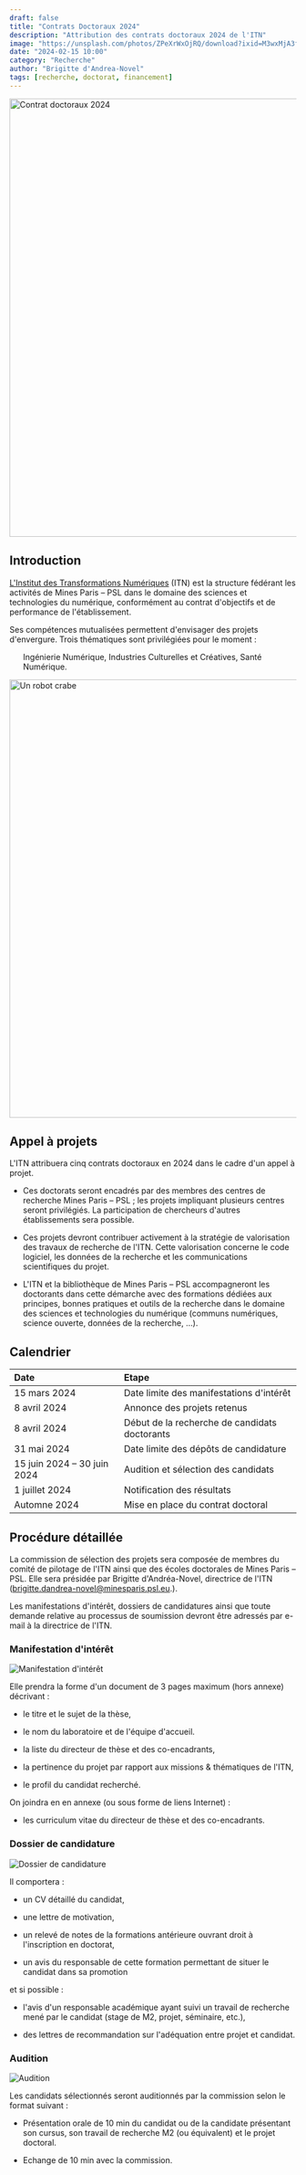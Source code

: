 ```yaml
---
draft: false
title: "Contrats Doctoraux 2024"
description: "Attribution des contrats doctoraux 2024 de l'ITN"
image: "https://unsplash.com/photos/ZPeXrWxOjRQ/download?ixid=M3wxMjA3fDB8MXxhbGx8MjMwfHx8fHx8Mnx8MTcwNzE0NzM0OXw&force=true&w=430"
date: "2024-02-15 10:00"
category: "Recherche"
author: "Brigitte d'Andrea-Novel"
tags: [recherche, doctorat, financement]
---
```



 
<Image
  src={doctorat}
  alt="Contrat doctoraux 2024"
  width="768"
  loading="eager"
  format="avif"
/>

## Introduction

[L'Institut des Transformations Numériques][ITN] (ITN) est la structure 
fédérant les activités de Mines Paris – PSL
dans le domaine des sciences et technologies du numérique,
conformément au contrat d'objectifs et de performance
de l'établissement.

Ses compétences mutualisées permettent d'envisager des projets d'envergure. 
Trois thématiques sont privilégiées pour le moment :

<ul style="list-style-type: none;">
  <ListItem name="Ingénierie Numérique"> Ingénierie Numérique, </ListItem>
  <ListItem name="Industries Culturelles et Créatives"> Industries Culturelles et Créatives, </ListItem>
  <ListItem name="Santé Numérique"> Santé Numérique. </ListItem>
</ul>

[ITN]: https://itn.dev


<Image
  src={proceduralCity}
  alt="Un robot crabe"
  width="768"
  loading="eager"
  format="avif"
/>

## Appel à projets

L'ITN attribuera cinq contrats doctoraux en 2024 dans le cadre d'un appel à projet.

  - Ces doctorats seront encadrés par des membres des centres de recherche 
Mines Paris – PSL ; les projets impliquant plusieurs centres seront privilégiés.
La participation de chercheurs d'autres établissements sera possible.

  - Ces projets devront contribuer activement à la stratégie de valorisation
des travaux de recherche de l'ITN. Cette valorisation concerne le code logiciel, 
les données de la recherche et les communications scientifiques du projet.

  - L'ITN et la bibliothèque de Mines Paris – PSL accompagneront les doctorants 
dans cette démarche avec des formations dédiées aux principes, bonnes pratiques 
et outils de la recherche dans le domaine des sciences et technologies 
du numérique (communs numériques, science ouverte, données de la
recherche, ...).

## Calendrier

| Date                | Etape                                                  |
| :------------------ | :----------------------------------------------------- | 
| <Icon class="w-4 h-4 inline relative -top-[2px]" name="tabler:calendar-event" /> 15 mars 2024        | Date limite des manifestations d'intérêt               |
| <Icon class="w-4 h-4 inline relative -top-[2px]" name="tabler:calendar-event" /> 8 avril 2024        | Annonce des projets retenus                            |
| <Icon class="w-4 h-4 inline relative -top-[2px]" name="tabler:calendar-event" /> 8 avril 2024        | Début de la recherche de candidats doctorants          | 
| <Icon class="w-4 h-4 inline relative -top-[2px]" name="tabler:calendar-event" /> 31 mai 2024         | Date limite des dépôts de candidature                  | 
| <Icon class="w-4 h-4 inline relative -top-[2px]" name="tabler:calendar-event" /> 15 juin 2024 – 30 juin 2024 | Audition et sélection des candidats            |
| <Icon class="w-4 h-4 inline relative -top-[2px]" name="tabler:calendar-event" /> 1 juillet 2024      | Notification des résultats                             |
| <Icon class="w-4 h-4 inline relative -top-[2px]" name="tabler:calendar-event" /> Automne 2024        | Mise en place du contrat doctoral                      |


## Procédure détaillée

La commission de sélection des projets sera composée de membres du comité de 
pilotage de l'ITN ainsi que des écoles doctorales de Mines Paris – PSL.
Elle sera présidée par Brigitte d'Andréa-Novel, directrice de l'ITN
(brigitte.dandrea-novel@minesparis.psl.eu.).

Les manifestations d'intérêt, dossiers de candidatures ainsi que toute 
demande relative au processus de soumission devront être adressés 
par e-mail à la directrice de l'ITN.


### Manifestation d'intérêt


![Manifestation d'intérêt](https://unsplash.com/photos/ckVjMurwKIs/download?ixid=M3wxMjA3fDB8MXxzZWFyY2h8Mnx8aGFuZCUyMHJhaXNlZHxlbnwwfDB8fHwxNzA3MTUzOTA3fDA&force=true&w=1920)

Elle prendra la forme d'un document de 3 pages maximum (hors annexe) décrivant :

  - le titre et le sujet de la thèse, 
  
  - le nom du laboratoire et de l'équipe d'accueil.
  
  - la liste du directeur de thèse et des co-encadrants,
  
  - la pertinence du projet par rapport aux missions & thématiques de l'ITN,
  
  - le profil du candidat recherché. 

On joindra en en annexe (ou sous forme de liens Internet) :

  - les curriculum vitae du directeur de thèse et des co-encadrants.




### Dossier de candidature

![Dossier de candidature](https://unsplash.com/photos/xQsoV7Zf5iw/download?ixid=M3wxMjA3fDB8MXxhbGx8Mjg3fHx8fHx8Mnx8MTcwNzE1NDE3MHw&force=true&w=1920)

Il comportera :

  - un CV détaillé du candidat,

  - une lettre de motivation,
    
  - un relevé de notes de la formations antérieure ouvrant droit à l'inscription 
    en doctorat, 
    
  - un avis du responsable de cette formation permettant de situer le candidat 
    dans sa promotion 
    
et si possible :

  - l'avis d'un responsable académique ayant suivi un travail de recherche mené 
    par le candidat (stage de M2, projet, séminaire, etc.), 
    
  - des lettres de recommandation sur l'adéquation entre projet et candidat. 


### Audition

![Audition](https://unsplash.com/photos/LETdkk7wHQk/download?ixid=M3wxMjA3fDB8MXxzZWFyY2h8MTJ8fHBlcnNvbiUyMHNwZWFraW5nfGVufDB8MHx8fDE3MDcxNTQyNjJ8MA&force=true&w=1920)

Les candidats sélectionnés seront auditionnés par la commission selon le format suivant : 

  - Présentation orale de 10 min du candidat ou de la candidate présentant son 
    cursus, son travail de recherche M2 (ou équivalent) et le projet doctoral. 

  - Echange de 10 min avec la commission.

<div style="margin-bottom:3em;"></div>





